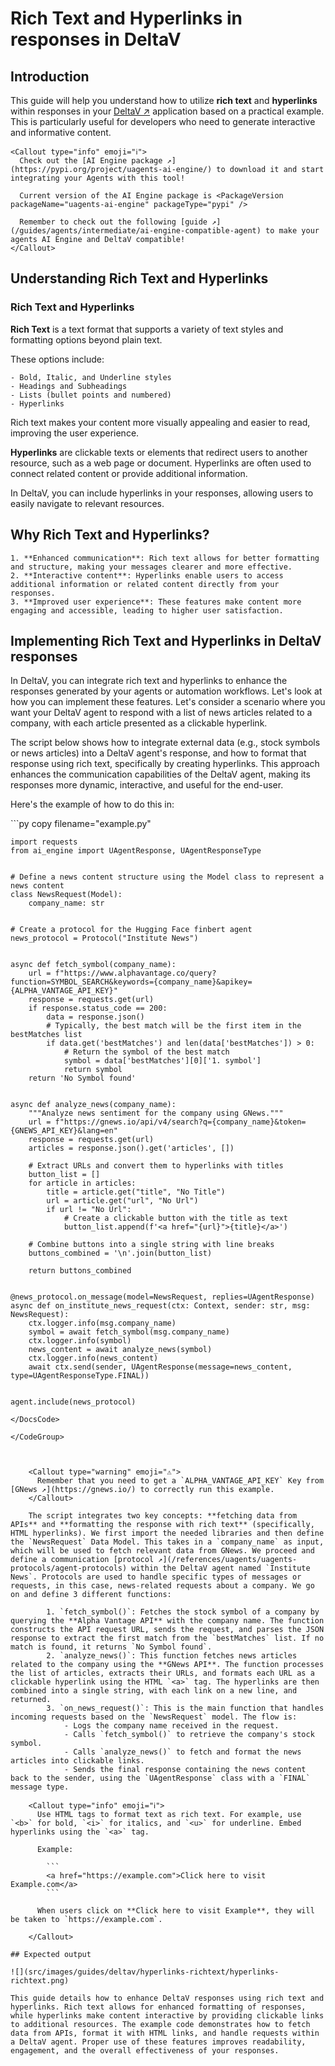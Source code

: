 
# Rich Text and Hyperlinks in responses in DeltaV

## Introduction

This guide will help you understand how to utilize **rich text** and **hyperlinks** within responses in your [DeltaV ↗️](/concepts/ai-engine/deltav) application based on a practical example. This is particularly useful for developers who need to generate interactive and informative content.

    <Callout type="info" emoji="ℹ️">
      Check out the [AI Engine package ↗️](https://pypi.org/project/uagents-ai-engine/) to download it and start integrating your Agents with this tool!

      Current version of the AI Engine package is <PackageVersion packageName="uagents-ai-engine" packageType="pypi" />

      Remember to check out the following [guide ↗️](/guides/agents/intermediate/ai-engine-compatible-agent) to make your agents AI Engine and DeltaV compatible!
    </Callout>

## Understanding Rich Text and Hyperlinks

### Rich Text and Hyperlinks

**Rich Text** is a text format that supports a variety of text styles and formatting options beyond plain text.

These options include:

    - Bold, Italic, and Underline styles
    - Headings and Subheadings
    - Lists (bullet points and numbered)
    - Hyperlinks

Rich text makes your content more visually appealing and easier to read, improving the user experience.

**Hyperlinks** are clickable texts or elements that redirect users to another resource, such as a web page or document. Hyperlinks are often used to connect related content or provide additional information.

In DeltaV, you can include hyperlinks in your responses, allowing users to easily navigate to relevant resources.

## Why Rich Text and Hyperlinks?

    1. **Enhanced communication**: Rich text allows for better formatting and structure, making your messages clearer and more effective.
    2. **Interactive content**: Hyperlinks enable users to access additional information or related content directly from your responses.
    3. **Improved user experience**: These features make content more engaging and accessible, leading to higher user satisfaction.

## Implementing Rich Text and Hyperlinks in DeltaV responses

In DeltaV, you can integrate rich text and hyperlinks to enhance the responses generated by your agents or automation workflows. Let's look at how you can implement these features. Let's consider a scenario where you want your DeltaV agent to respond with a list of news articles related to a company, with each article presented as a clickable hyperlink.

The script below shows how to integrate external data (e.g., stock symbols or news articles) into a DeltaV agent's response, and how to format that response using rich text, specifically by creating hyperlinks. This approach enhances the communication capabilities of the DeltaV agent, making its responses more dynamic, interactive, and useful for the end-user.

Here's the example of how to do this in:

<GithubCodeSegment digest="ecfad8bc0e5de468f175398936318ae4">
    <CodeSegment
        path="https://github.com/fetchai/uAgent-Examples/blob/main/5-documentation/guides/agentverse/agentverse-functions/hyperlinks-and-rich-text-deltav/example.py"
        lineStart={1}
        lineEnd={58}
        hosted={true}
    />
</GithubCodeSegment>
<CodeGroup dynamic hasCopy isLocalHostedFile digest='ecfad8bc0e5de468f175398936318ae4'>

<DocsCode local={true}>
	```py copy filename="example.py"

	import requests
	from ai_engine import UAgentResponse, UAgentResponseType
	
	
	# Define a news content structure using the Model class to represent a news content
	class NewsRequest(Model):
	    company_name: str
	
	
	# Create a protocol for the Hugging Face finbert agent
	news_protocol = Protocol("Institute News")
	
	
	async def fetch_symbol(company_name):
	    url = f"https://www.alphavantage.co/query?function=SYMBOL_SEARCH&keywords={company_name}&apikey={ALPHA_VANTAGE_API_KEY}"
	    response = requests.get(url)
	    if response.status_code == 200:
	        data = response.json()
	        # Typically, the best match will be the first item in the bestMatches list
	        if data.get('bestMatches') and len(data['bestMatches']) > 0:
	            # Return the symbol of the best match
	            symbol = data['bestMatches'][0]['1. symbol']
	            return symbol
	    return 'No Symbol found'
	
	
	async def analyze_news(company_name):
	    """Analyze news sentiment for the company using GNews."""
	    url = f"https://gnews.io/api/v4/search?q={company_name}&token={GNEWS_API_KEY}&lang=en"
	    response = requests.get(url)
	    articles = response.json().get('articles', [])
	
	    # Extract URLs and convert them to hyperlinks with titles
	    button_list = []
	    for article in articles:
	        title = article.get("title", "No Title")
	        url = article.get("url", "No Url")
	        if url != "No Url":
	            # Create a clickable button with the title as text
	            button_list.append(f'<a href="{url}">{title}</a>')
	
	    # Combine buttons into a single string with line breaks
	    buttons_combined = '\n'.join(button_list)
	
	    return buttons_combined
	
	
	@news_protocol.on_message(model=NewsRequest, replies=UAgentResponse)
	async def on_institute_news_request(ctx: Context, sender: str, msg: NewsRequest):
	    ctx.logger.info(msg.company_name)
	    symbol = await fetch_symbol(msg.company_name)
	    ctx.logger.info(symbol)
	    news_content = await analyze_news(symbol)
	    ctx.logger.info(news_content)
	    await ctx.send(sender, UAgentResponse(message=news_content, type=UAgentResponseType.FINAL))
	
	
	agent.include(news_protocol)

```
</DocsCode>

</CodeGroup>



    <Callout type="warning" emoji="⚠️">
      Remember that you need to get a `ALPHA_VANTAGE_API_KEY` Key from [GNews ↗️](https://gnews.io/) to correctly run this example.
    </Callout>

    The script integrates two key concepts: **fetching data from APIs** and **formatting the response with rich text** (specifically, HTML hyperlinks). We first import the needed libraries and then define the `NewsRequest` Data Model. This takes in a `company_name` as input, which will be used to fetch relevant data from GNews. We proceed and define a communication [protocol ↗️](/references/uagents/uagents-protocols/agent-protocols) within the DeltaV agent named `Institute News`. Protocols are used to handle specific types of messages or requests, in this case, news-related requests about a company. We go on and define 3 different functions:

        1. `fetch_symbol()`: Fetches the stock symbol of a company by querying the **Alpha Vantage API** with the company name. The function constructs the API request URL, sends the request, and parses the JSON response to extract the first match from the `bestMatches` list. If no match is found, it returns `No Symbol found`.
        2. `analyze_news()`: This function fetches news articles related to the company using the **GNews API**. The function processes the list of articles, extracts their URLs, and formats each URL as a clickable hyperlink using the HTML `<a>` tag. The hyperlinks are then combined into a single string, with each link on a new line, and returned.
        3. `on_news_request()`: This is the main function that handles incoming requests based on the `NewsRequest` model. The flow is:
            - Logs the company name received in the request.
            - Calls `fetch_symbol()` to retrieve the company's stock symbol.
            - Calls `analyze_news()` to fetch and format the news articles into clickable links.
            - Sends the final response containing the news content back to the sender, using the `UAgentResponse` class with a `FINAL` message type.

    <Callout type="info" emoji="ℹ️">
      Use HTML tags to format text as rich text. For example, use `<b>` for bold, `<i>` for italics, and `<u>` for underline. Embed hyperlinks using the `<a>` tag.

      Example:

        ```
        <a href="https://example.com">Click here to visit Example.com</a>
        ```

      When users click on **Click here to visit Example**, they will be taken to `https://example.com`.

    </Callout>

## Expected output

![](src/images/guides/deltav/hyperlinks-richtext/hyperlinks-richtext.png)

This guide details how to enhance DeltaV responses using rich text and hyperlinks. Rich text allows for enhanced formatting of responses, while hyperlinks make content interactive by providing clickable links to additional resources. The example code demonstrates how to fetch data from APIs, format it with HTML links, and handle requests within a DeltaV agent. Proper use of these features improves readability, engagement, and the overall effectiveness of your responses.
